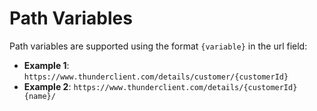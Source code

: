 # Path Variables

Path variables are supported using the format `{variable}` in the url field:

- **Example 1**: `https://www.thunderclient.com/details/customer/{customerId}`
- **Example 2**: `https://www.thunderclient.com/details/{customerId}{name}/`